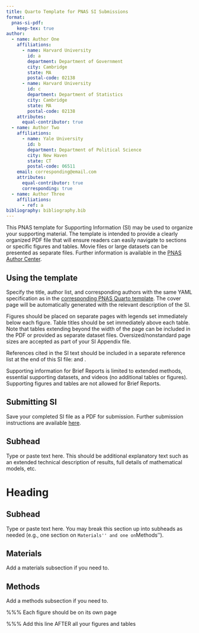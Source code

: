 ```yaml
---
title: Quarto Template for PNAS SI Submissions
format:
  pnas-si-pdf:
    keep-tex: true  
author:
  - name: Author One
    affiliations:
      - name: Harvard University
        id: a
        department: Department of Government
        city: Cambridge
        state: MA
        postal-code: 02138
      - name: Harvard University
        id: c
        department: Department of Statistics
        city: Cambridge
        state: MA
        postal-code: 02138
    attributes:
      equal-contributor: true
  - name: Author Two
    affiliations:
      - name: Yale University
        id: b
        department: Department of Political Science
        city: New Haven
        state: CT
        postal-code: 06511
    email: corresponding@email.com
    attributes:
      equal-contributor: true
      corresponding: true
  - name: Author Three
    affiliations:
      - ref: a
bibliography: bibliography.bib  
---
```


\noindent This PNAS template for Supporting Information (SI) may be used to organize your supporting material. \textbf{Once formatted, this first page should be deleted by removing the \texttt{\textbackslash instructionspage} command.} The template is intended to provide a clearly organized PDF file that will ensure readers can easily navigate to sections or specific figures and tables. Movie files or large datasets can be presented as separate files. Further information is available in the [PNAS Author Center](https://www.pnas.org/authors/submitting-your-manuscript). 

## Using the template {.unnumbered}

Specify the title, author list, and corresponding authors with the same YAML specification as in the [corresponding PNAS Quarto template](). The cover page will be automatically generated with the relevant description of the SI.


Figures should be placed on separate pages with legends set immediately below each figure. Table titles should be set immediately above each table. Note that tables extending beyond the width of the page can be included in the PDF or provided as separate dataset files. Oversized/nonstandard page sizes are accepted as part of your SI Appendix file.

References cited in the SI text should be included in a separate reference list at the end of this SI file: \cite{varga2016multilingual} and \cite{olsen1992optimal}.

Supporting information for Brief Reports is limited to extended methods, essential supporting datasets, and videos (no additional tables or figures). Supporting figures and tables are not allowed for Brief Reports.

## Submitting SI {.unnumbered}

Save your completed SI file as a PDF for submission. Further submission instructions are available [here](https://www.pnas.org/page/authors/submission\#preparation).



## Subhead {.unnumbered}
Type or paste text here. This should be additional explanatory text such as an extended technical description of results, full details of mathematical models, etc.   

# Heading
## Subhead {.unnumbered}
Type or paste text here. You may break this section up into subheads as needed (e.g., one section on ``Materials'' and one on ``Methods'').

## Materials {.unnumbered}
Add a materials subsection if you need to.

## Methods {.unnumbered}
Add a methods subsection if you need to.


%%% Each figure should be on its own page
\begin{figure}
\centering
\includegraphics[width=\textwidth]{example-image}
\caption{First figure}
\end{figure}

\begin{figure}
\centering
\includegraphics[width=\textwidth]{frog}
\caption{Second figure}
\end{figure}

\begin{table}\centering
\caption{This is a table}

\begin{tabular}{lrrr}
Species & CBS & CV & G3 \\
\midrule
1. Acetaldehyde & 0.0 & 0.0 & 0.0 \\
2. Vinyl alcohol & 9.1 & 9.6 & 13.5 \\
3. Hydroxyethylidene & 50.8 & 51.2 & 54.0\\
\bottomrule
\end{tabular}
\end{table}

%%% Add this line AFTER all your figures and tables
\FloatBarrier

\movie{Type legend for the movie here.}

\movie{Type legend for the other movie here. Adding longer text to show what happens, to decide on alignment and/or indentations.}

\movie{A third movie, just for kicks.}

\dataset{dataset_one.txt}{Type or paste legend here.}

\dataset{dataset_two.txt}{Type or paste legend here. Adding longer text to show what happens, to decide on alignment and/or indentations for multi-line or paragraph captions.}


